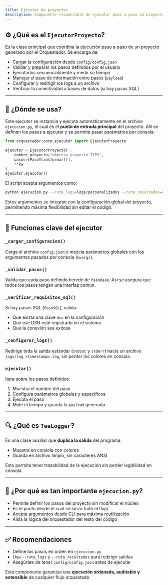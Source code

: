 ```yaml
---
title: Ejecutor de proyectos
description: Componente responsable de ejecutar paso a paso un proyecto orquestado, gestionando configuración, logs y conexión SQL.
---
```


## ⚙️ ¿Qué es el `EjecutorProyecto`?

Es la clase principal que coordina la ejecución paso a paso de un proyecto generado por el Orquestador. Se encarga de:

- Cargar la configuración desde `config/config.json`
- Validar y preparar los pasos definidos por el usuario
- Ejecutarlos secuencialmente y medir su tiempo
- Manejar el paso de información entre pasos (`payload`)
- Configurar y redirigir los logs a un archivo
- Verificar la conectividad a bases de datos (si hay pasos SQL)

---

## 📌 ¿Dónde se usa?

Este ejecutor se instancia y ejecuta automáticamente en el archivo `ejecucion.py`, el cual es el **punto de entrada principal** del proyecto. Allí se definen los pasos a ejecutar y se permite pasar parámetros por consola:

```python
from orquestador.core.ejecutor import EjecutorProyecto

ejecutor = EjecutorProyecto(
    nombre_proyecto="empresa_proyecto_TIPO",
    pasos=[PasoTransformar()],
    **kw
)
ejecutor.ejecutar()
```

El script acepta argumentos como:

```bash
python ejecucion.py --ruta_logs=logs/personalizados --ruta_resultados=resultados/2024
```

Estos argumentos se integran con la configuración global del proyecto, permitiendo máxima flexibilidad sin editar el código.

---

## 🧠 Funciones clave del ejecutor

### `_cargar_configuracion()`
Carga el archivo `config.json` y mezcla parámetros globales con los argumentos pasados por consola (`kwargs`).

### `_validar_pasos()`
Valida que cada paso definido herede de `PasoBase`. Así se asegura que todos los pasos tengan una interfaz común.

### `_verificar_requisitos_sql()`
Si hay pasos SQL (`PasoSQL`), valida:
- Que exista una clave `dsn` en la configuración
- Que ese DSN esté registrado en el sistema
- Que la conexión sea exitosa

### `_configurar_logs()`
Redirige toda la salida estándar (`stdout` y `stderr`) hacia un archivo `logs/log_<timestamp>.log`, sin perder los colores en consola.

### `ejecutar()`
Itera sobre los pasos definidos:
1. Muestra el nombre del paso
2. Configura parámetros globales y específicos
3. Ejecuta el paso
4. Mide el tiempo y guarda la `payload` generada

---

## 🔍 ¿Qué es `TeeLogger`?

Es una clase auxiliar que **duplica la salida** del programa:  
- Muestra en consola con colores  
- Guarda en archivo limpio, sin caracteres ANSI

Esto permite tener trazabilidad de la ejecución sin perder legibilidad en consola.

---

## 🎯 ¿Por qué es tan importante `ejecucion.py`?

- Permite definir los pasos del proyecto sin modificar el núcleo
- Es el punto desde el cual se lanza todo el flujo
- Acepta argumentos desde CLI para máxima reutilización
- Aísla la lógica del orquestador del resto del código

---

## ✅ Recomendaciones

- Define los pasos en orden en `ejecucion.py`
- Usa `--ruta_logs` y `--ruta_resultados` para redirigir salidas
- Asegúrate de tener `config/config.json` antes de ejecutar

Este componente garantiza una **ejecución ordenada, auditable y extensible** de cualquier flujo orquestado.